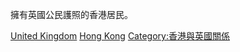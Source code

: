 擁有英國公民護照的香港居民。

[[Category:在香港的外國人|United Kingdom]]
[[Category:在外國的英國人|Hong Kong]]
[[Category:香港與英國關係|Category:香港與英國關係]]